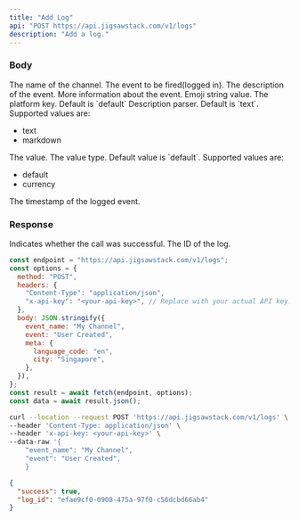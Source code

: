```yaml
---
title: "Add Log"
api: "POST https://api.jigsawstack.com/v1/logs"
description: "Add a log."
---
```


### Body

<ParamField body="channel_name" type="string" required>
  The name of the channel.
</ParamField>

<ParamField body="event" type="string" required>
  The event to be fired(logged in).
</ParamField>

<ParamField body="description" type="string">
  The description of the event.
</ParamField>

<ParamField body="meta" type="Record<string, string>">
  More information about the event.
</ParamField>

<ParamField body="icon" type="string">
  Emoji string value.
</ParamField>

<ParamField body="platform_key" type="string">
  The platform key. Default is `default`
</ParamField>

<ParamField body="description_parser" type="string">
  Description parser. Default is `text`. Supported values are:
  <ul>
    <li>text</li>
    <li>markdown</li>
  </ul>
</ParamField>

<ParamField body="value" type="number">
  The value.
</ParamField>

<ParamField body="value_type" type="string">
  The value type. Default value is `default`. Supported values are:

  <ul>
   <li>default</li>
   <li>currency</li>
  </ul>
</ParamField>

<ParamField body="timestamp" type="string">
  The timestamp of the logged event.
</ParamField>

<Snippet file="header.mdx" />

### Response

<ResponseField name="success" type="boolean">
  Indicates whether the call was successful.
</ResponseField>

<ResponseField name="log_id" type="string">
  The ID of the log.
</ResponseField>

<RequestExample>

```javascript Node.js
const endpoint = "https://api.jigsawstack.com/v1/logs";
const options = {
  method: "POST",
  headers: {
    "Content-Type": "application/json",
    "x-api-key": "<your-api-key>", // Replace with your actual API key.
  },
  body: JSON.stringify({
    event_name: "My Channel",
    event: "User Created",
    meta: {
      language_code: "en",
      city: "Singapore",
    },
  }),
};
const result = await fetch(endpoint, options);
const data = await result.json();
```

```bash cURL
curl --location --request POST 'https://api.jigsawstack.com/v1/logs' \
--header 'Content-Type: application/json' \
--header 'x-api-key: <your-api-key>' \
--data-raw '{
    "event_name": "My Channel",
    "event": "User Created",
    }
```

</RequestExample>

<ResponseExample>

```json Response
{
  "success": true,
  "log_id": "efae9cf0-0908-475a-97f0-c56dcbd66ab4"
}
```

</ResponseExample>

